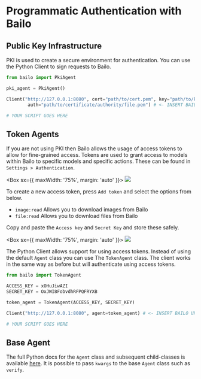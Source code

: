 

# Programmatic Authentication with Bailo

## Public Key Infrastructure

PKI is used to create a secure environment for authentication. You can use the Python Client to sign requests to Bailo.

```python
from bailo import PkiAgent

pki_agent = PkiAgent()

Client("http://127.0.0.1:8080", cert="path/to/cert.pem", key="path/to/key.pem",
        auth="path/to/certificate/authority/file.pem") # <- INSERT BAILO URL (if not hosting locally)

# YOUR SCRIPT GOES HERE
```

## Token Agents

If you are not using PKI then Bailo allows the usage of access tokens to allow for fine-grained access. Tokens are used
to grant access to models within Bailo to specific models and specific actions. These can be found in
`Settings > Authentication`.

<Box sx={{ maxWidth: '75%', margin: 'auto' }}>
  <Image src={bailoSettingsAuth} />
</Box>

To create a new access token, press `Add token` and select the options from below.

- `image:read` Allows you to download images from Bailo
- `file:read` Allows you to download files from Bailo

Copy and paste the `Access key` and `Secret Key` and store these safely.

<Box sx={{ maxWidth: '75%', margin: 'auto' }}>
  <Image src={tokens} />
</Box>

The Python Client allows support for using access tokens. Instead of using the default `Agent` class you can use The
`TokenAgent` class. The client works in the same way as before but will authenticate using access tokens.

```python
from bailo import TokenAgent

ACCESS_KEY = xOHuJiwAZI
SECRET_KEY = OxJWI8FobvdhRFPQFRYXB

token_agent = TokenAgent(ACCESS_KEY, SECRET_KEY)

Client("http://127.0.0.1:8080", agent=token_agent) # <- INSERT BAILO URL (if not hosting locally)

# YOUR SCRIPT GOES HERE
```

## Base Agent

The full Python docs for the `Agent` class and subsequent child-classes is available
[here](../../python/bailo.core.html#bailo.core.agent.Agent). It is possible to pass `kwargs` to the base `Agent` class
such as `verify`.

